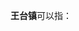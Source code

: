'''王台镇'''可以指：
{{PRC admin/disambig|35/07/02/107/000|37/02/11/100/000|62/29/23/108/000}}
{{disambig|cat=三字中国镇名消歧义}}
